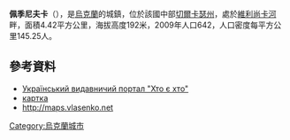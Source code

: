 {{no footnotes|time=2015-09-15T02:02:46+00:00}}
{{coord|49|13|22|N|31|5|9|E|scale:30000_region:UA|display=title}}

'''佩季尼夫卡'''（{{lang-uk|Пединівка}}），是[[烏克蘭|烏克蘭]]的城鎮，位於該國中部[[切爾卡瑟州|切爾卡瑟州]]，處於[[維利尚卡河|維利尚卡河]]畔，面積4.42平方公里，海拔高度192米，2009年人口642，人口密度每平方公里145.25人。

==參考資料==
*[http://who-is-who.com.ua/bookmaket/mischerkasy2007/4/205.html Український видавничий портал "Хто є хто"]{{dead link|date=2017年11月 |bot=InternetArchiveBot |fix-attempted=yes }}
* [http://gska2.rada.gov.ua/pls/z7502/A005?rdat1=16.06.2008&rf7571=37625 картка]{{dead link|date=2017年11月 |bot=InternetArchiveBot |fix-attempted=yes }}
*[http://maps.vlasenko.net/?y=49.22287&x=31.08599 http://maps.vlasenko.net] {{Wayback|url=http://maps.vlasenko.net/?y=49.22287&x=31.08599 |date=20160305005638 }}{{ref-ru}}

{{Ukraine-geo-stub}}
[[Category:烏克蘭城市|Category:烏克蘭城市]]
